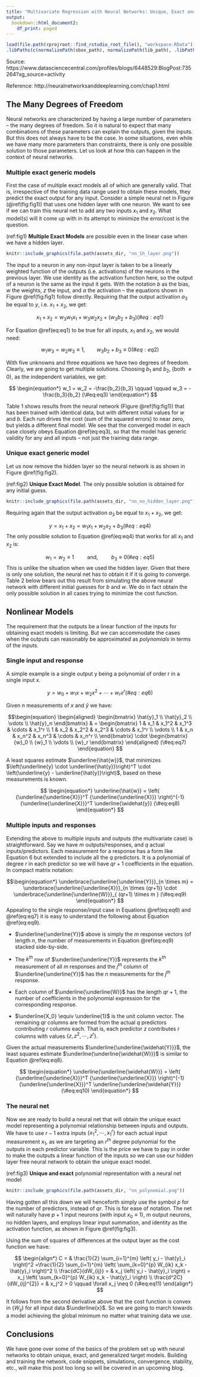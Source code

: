 ```yaml
---
title: "Multivariate Regression with Neural Networks: Unique, Exact and Generic Models"
output:
  bookdown::html_document2:
    df_print: paged
---
```


```r
load(file.path(rprojroot::find_rstudio_root_file(), "workspace.RData"))
.libPaths(c(normalizePath(sbox_path), normalizePath(lib_path), .libPaths()))
```

Source: https://www.datasciencecentral.com/profiles/blogs/6448529:BlogPost:735264?xg_source=activity

Reference: http://neuralnetworksanddeeplearning.com/chap1.html

## The Many Degrees of Freedom {-}
Neural networks are characterized by having a large number of parameters – the many degrees of freedom. So it is natural to expect that many combinations of these parameters can explain the outputs, given the inputs. But this does not always have to be the case. In some situations, even while we have many more parameters than constraints, there is only one possible solution to those parameters. Let us look at how this can happen in the context of neural networks.

### Multiple exact generic models {-}
First the case of multiple exact models all of which are generally valid. That is, irrespective of the training data range used to obtain these models, they predict the exact output for any input. Consider a simple neural net in Figure (\@ref(fig:fig1)) that uses one hidden layer with one neuron. We want to see if we can train this neural net to add any two inputs $x_1$ and $x_2$. What model(s) will it come up with in its attempt to minimize the error/cost is the question.

(ref:fig1) **Multiple Exact Models** are possible even in the linear case when we have a hidden layer.

```r
knitr::include_graphics(file.path(assets_dir, "nn_1h_layer.png"))
```



The input to a neuron in any non-input layer is taken to be a linearly weighted function of the outputs (i.e. activations) of the neurons in the previous layer. We use identity as the activation function here, so the output of a neuron is the same as the input it gets. With the notation $b$ as the bias, $w$ the weights, $z$ the input, and $a$ the activation – the equations shown in Figure \@ref(fig:fig1) follow directly. Requiring that the output activation $a_3$ be equal to $y$, i.e. $x_1 + x_2$, we get:

$$
\begin{equation}
  x_1 + x_2 = w_3 w_1 x_1 + w_3 w_2 x_2 + (w_3b_2 + b_3)
  (\#eq:eq1)
\end{equation}
$$

For Equation \@ref(eq:eq1) to be true for all inputs, $x_1$ and $x_2$, we would need:

$$
\begin{equation}
  w_1 w_3 = w_2 w_3 \equiv 1, \qquad w_3 b_2 + b_3 \equiv 0
  (\#eq:eq2)
\end{equation}
$$

With five unknowns and three equations we have two degrees of freedom. Clearly, we are going to get multiple solutions. Choosing $b_1$ and $b_2$, (both $\neq 0$), as the independent variables, we get:

$$
\begin{equation*} 
w_1 = w_2 = -\frac{b_2}{b_3} \qquad \qquad w_3 = -\frac{b_3}{b_2} 
(\#eq:eq3)
\end{equation*}
$$

Table 1 shows results from the neural network (Figure \@ref(fig:fig1)) that has been trained with identical data, but with different initial values for $w$ and $b$. Each run drives the  cost (sum of the squared errors) to near zero, but yields a different final model. We see that the converged model in each case closely obeys Equation \@ref(eq:eq3), so that the model has generic validity for any and all inputs – not just the training data range.


### Unique exact generic model {-}
Let us now remove the hidden layer so the neural network is as shown in Figure \@ref(fig:fig2).

(ref:fig2) **Unique Exact Model**. The only possible solution is obtained for any initial guess.

```r
knitr::include_graphics(file.path(assets_dir, "nn_no_hidden_layer.png"))
```

Requiring again that the output activation $a_3$ be equal to $x_1 + x_2$, we get:

$$
\begin{equation*} 
    y = x_1 + x_2 = w_1 x_1 + w_2 x_2 + b_3
    (\#eq:eq4)
\end{equation*}
$$
The only possible solution to Equation  \@ref(eq:eq4) that works for all $x_1$ and $x_2$ is:

$$
\begin{equation*} 
    w_1 = w_2 \equiv 1 \qquad \text{ and, } \qquad b_3 \equiv 0 
    (\#eq:eq5)
\end{equation*}
$$
This is unlike the situation when we used the hidden layer. Given that there is only one solution, the neural net has to obtain it if it is going to converge. Table 2 below bears out this result from simulating the above neural network with different initial guesses for $b$ and $w$. We do in fact obtain the only possible solution in all cases trying to minimize the cost function.


##  Nonlinear Models {-}
The requirement that the outputs be a linear function of the inputs for obtaining exact models is limiting. But we can accommodate the cases when the outputs can reasonably be approximated as *polynomials* in terms of the inputs.

### Single input and response {-}
A simple example is a single output y being a polynomial of order r in a single input x.

$$
\begin{equation}
  y = w_0 + w_1 x + w_2 x^2 + \cdots + w_r x^r 
  (\#eq:eq6)
\end{equation}
$$

Given $n$ measurements of $x$ and $\hat{y}$ we have:

$$\begin{equation}
\begin{aligned}
\begin{bmatrix} \hat{y}_1 \\ 
    \hat{y}_2 \\ 
    \vdots \\ 
    \hat{y}_n 
\end{bmatrix} & =
\begin{bmatrix} 1 & x_1 & x_1^2 & x_1^3 & \cdots & x_1^r  \\
    1 & x_2 & x_2^2 & x_2^3 & \cdots & x_1^r  \\
    \vdots \\
    1 & x_n & x_n^2 & x_n^3 & \cdots & x_n^r  \\
\end{bmatrix} \cdot
\begin{bmatrix} {w}_0 \\ 
    {w}_1 \\ 
    \vdots \\ 
    {w}_r 
\end{bmatrix}
\end{aligned}
(\#eq:eq7)
\end{equation}
$$

A least squares estimate $\underline{\hat{w}}$, that minimizes $\left(\underline{y} \cdot  \underline{\hat{y}}\right)^T \cdot \left(\underline{y}  - \underline{\hat{y}}\right)$, based on these measurements is known.

$$
\begin{equation*} \underline{\hat{w}} = \left( {\underline{\underline{X}}}^T {\underline{\underline{X}}} \right)^{-1} {\underline{\underline{X}}}^T \underline{\widehat{y}}
(\#eq:eq8)
\end{equation*}
$$


### Multiple inputs and responses {-}
Extending the above to multiple inputs and outputs (the multivariate case) is straightforward. Say we have $m$ outputs/responses, and $q$ actual inputs/predictors. Each measurement for a response has a form like Equation 6 but extended to include all the $q$ predictors. It is a polynomial of degree $r$ in each predictor so we will have $qr + 1$ coefficients in the equation. In compact matrix notation:

$$\begin{equation*}
\underbrace{\underline{\underline{Y}}}_{n \times m} = \underbrace{\underline{\underline{X}}}_{n \times (qr+1)} \cdot \underbrace{\underline{\underline{W}}}_{ (qr+1) \times m } 
(\#eq:eq9)
\end{equation*}
$$
Appealing to the single response/input case in Equations \@ref(eq:eq6) and \@ref(eq:eq7) it is easy to understand the following about Equation \@ref(eq:eq9).

* $\underline{\underline{Y}}$ above is simply the $m$ response vectors (of length $n$, the number of measurements in Equation \@ref(eq:eq9) stacked side-by-side.

* The $k^{th}$ row of $\underline{\underline{Y}}$ represents the $k^{th}$ measurement of all $m$ responses and the $j^{th}$ column of $\underline{\underline{Y}}$ has the $n$ measurements for the $j^{th}$ response.

* Each column of $\underline{\underline{W}}$ has the length $qr +1$, the number of coefficients in the polynomial expression for the corresponding response.

* $\underline{X_0} \equiv \underline{1}$ is the unit column vector. The remaining $qr$ columns are formed from the actual $q$ predictors contributing $r$ columns each. That is, each predictor $z$ contributes $r$ columns with values $\left\{z, z^2, \cdots , z^r \right\}$.


Given the actual measurements $\underline{\underline{\widehat{Y}}}$, the least squares estimate $\underline{\underline{\widehat{W}}}$ is similar to  Equation \@ref(eq:eq8).

$$
\begin{equation*} \underline{\underline{\widehat{W}}} = \left( {\underline{\underline{X}}}^T {\underline{\underline{X}}} \right)^{-1} {\underline{\underline{X}}}^T \underline{\underline{\widehat{Y}}}
(\#eq:eq10)
\end{equation*}
$$

### The neural net {-}
Now we are ready to build a neural net that will obtain the unique exact model representing a polynomial relationship between inputs and outputs. We have to use $r-1$ extra inputs $\left\{ x_1^2, \cdots , x_1^r\right\}$ for each actual input measurement $x_1$, as we are targeting an $r^{th}$ degree polynomial for the outputs in each predictor variable. This is the price we have to pay in order to make the outputs a linear function of the inputs so we can use our hidden layer free neural network to obtain the unique exact model.

(ref:fig3) **Unique and exact** polynomial representation with a neural net model

```r
knitr::include_graphics(file.path(assets_dir, "nn_polynomial.png"))
```

Having gotten all this down we will henceforth  simply use the symbol $p$ for the number of predictors, instead of $qr$. This is for ease of notation. The net will naturally have $p+1$ input neurons (with input $x_0 \equiv 1$), $m$ output neurons, no hidden layers, and employs linear input summation, and identity as the activation function, as shown in Figure \@ref(fig:fig3).

Using the sum of squares of differences at the output layer as the cost function we have:

$$
\begin{align*} 
  C = & \frac{1}{2} \sum_{i=1}^{m} \left( y_i - \hat{y}_i \right)^2 =\frac{1}{2} \sum_{i=1}^{m} \left( \sum_{k=0}^{p} W_{ik} x_k - \hat{y}_i \right)^2 \\ 
  \frac{dC}{dW_{ij}} = & x_j \left( y_i - \hat{y}_i \right) = x_j \left( \sum_{k=0}^{p} W_{ik} x_k - \hat{y}_i \right) \\ 
  \frac{d^2C}{dW_{ij}^{2}} = & x_j^2 > 0 \qquad \forall x_j \neq 0 
  (\#eq:eq11)
\end{align*}
$$

It follows from the second derivative above that the cost function is convex in $\left\{W_{ij}\right\}$ for all input data $\underline{x}$.  So we are going to march towards a model achieving the global minimum no matter what training data we use.


## Conclusions {-}
We have gone over some of the basics of the problem set up with neural networks to obtain unique, exact, and generalized target models. Building and training the network, code snippets, simulations, convergence, stability, etc., will make this post too long so will be covered in an upcoming blog.


